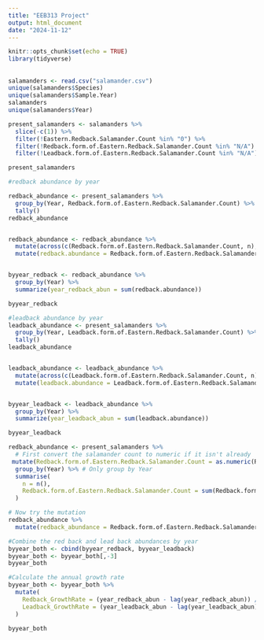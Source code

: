 ---
title: "EEB313 Project"
output: html_document
date: "2024-11-12"
---

```{r setup, include=FALSE}
knitr::opts_chunk$set(echo = TRUE)
library(tidyverse)
```

## 
```{r}
salamanders <- read.csv("salamander.csv")
unique(salamanders$Species)
unique(salamanders$Sample.Year)
salamanders
unique(salamanders$Year)
```

```{r}
present_salamanders <- salamanders %>%
  slice(-c(1)) %>%
  filter(!Eastern.Redback.Salamander.Count %in% "0") %>%
  filter(!Redback.form.of.Eastern.Redback.Salamander.Count %in% "N/A") %>%
  filter(!Leadback.form.of.Eastern.Redback.Salamander.Count %in% "N/A") 

present_salamanders
```
```{r}
#redback abundance by year 

redback_abundance <- present_salamanders %>%
  group_by(Year, Redback.form.of.Eastern.Redback.Salamander.Count) %>%
  tally()
redback_abundance


redback_abundance <- redback_abundance %>%
  mutate(across(c(Redback.form.of.Eastern.Redback.Salamander.Count, n), as.numeric)) %>%
  mutate(redback.abundance = Redback.form.of.Eastern.Redback.Salamander.Count * n)


byyear_redback <- redback_abundance %>%
  group_by(Year) %>%
  summarize(year_redback_abun = sum(redback.abundance))

byyear_redback

#leadback abundance by year 
leadback_abundance <- present_salamanders %>%
  group_by(Year, Leadback.form.of.Eastern.Redback.Salamander.Count) %>%
  tally()
leadback_abundance


leadback_abundance <- leadback_abundance %>%
  mutate(across(c(Leadback.form.of.Eastern.Redback.Salamander.Count, n), as.numeric)) %>%
  mutate(leadback.abundance = Leadback.form.of.Eastern.Redback.Salamander.Count * n)


byyear_leadback <- leadback_abundance %>%
  group_by(Year) %>%
  summarize(year_leadback_abun = sum(leadback.abundance))

byyear_leadback
```




```{r}
redback_abundance <- present_salamanders %>%
  # First convert the salamander count to numeric if it isn't already
 mutate(Redback.form.of.Eastern.Redback.Salamander.Count = as.numeric(Redback.form.of.Eastern.Redback.Salamander.Count)) %>%
  group_by(Year) %>% # Only group by Year
  summarise(
    n = n(),
    Redback.form.of.Eastern.Redback.Salamander.Count = sum(Redback.form.of.Eastern.Redback.Salamander.Count, na.rm = TRUE)
  )

# Now try the mutation
redback_abundance %>%  
  mutate(redback_abundance = Redback.form.of.Eastern.Redback.Salamander.Count * n)
```
```{r}
#Combine the red back and lead back abundances by year 
byyear_both <- cbind(byyear_redback, byyear_leadback) 
byyear_both <- byyear_both[,-3]
byyear_both

```

```{r}
#Calculate the annual growth rate 
byyear_both <- byyear_both %>%
  mutate(
    Redback_GrowthRate = (year_redback_abun - lag(year_redback_abun)) / lag(year_redback_abun),
    Leadback_GrowthRate = (year_leadback_abun - lag(year_leadback_abun)) / lag(year_leadback_abun)
  )

byyear_both

```

